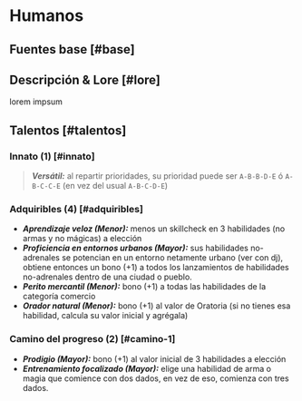
# Humanos

## Fuentes base [#base]
<VMS v="75" m="90" a="85" />

<Bleed>
  <Screenshot src={placeholderImage} alt="placeholder" full />
</Bleed>

## Descripción & Lore [#lore]
lorem impsum

## Talentos [#talentos]

### Innato (1) [#innato]
> _**Versátil:**_ al repartir prioridades, su prioridad puede ser `A-B-B-D-E` ó `A-B-C-C-E` (en vez del usual `A-B-C-D-E`)  

### Adquiribles (4) [#adquiribles]

* _**Aprendizaje veloz (Menor):**_ menos un skillcheck en 3 habilidades (no armas y no mágicas) a elección  
* _**Proficiencia en entornos urbanos (Mayor):**_ sus habilidades no-adrenales se potencian en un entorno netamente urbano (ver con dj), obtiene entonces un bono (+1) a todos los lanzamientos de habilidades no-adrenales dentro de una ciudad o pueblo.  
* _**Perito mercantil (Menor):**_ bono (+1) a todas las habilidades de la categoría comercio  
* _**Orador natural (Menor):**_ bono (+1) al valor de Oratoria (si no tienes esa habilidad, calcula su valor inicial y agrégala)

### Camino del progreso (2) [#camino-1]

* _**Prodigio (Mayor):**_ bono (+1) al valor inicial de 3 habilidades a elección  
* _**Entrenamiento focalizado (Mayor):**_ elige una habilidad de arma o magia que comience con dos dados, en vez de eso, comienza con tres dados.
